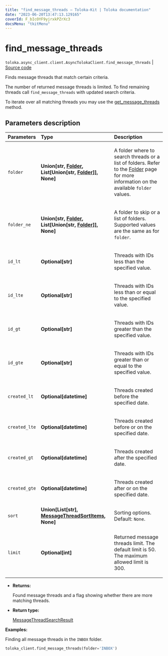 ```yaml
---
title: "find_message_threads — Toloka-Kit | Toloka documentation"
date: "2023-06-20T13:47:13.129165"
coverId: F_bIcOYF9yjrxkPZrXc3
docsMenu: "tkitMenu"
---
```


# find_message_threads

`toloka.async_client.client.AsyncTolokaClient.find_message_threads` | [Source code](https://github.com/Toloka/toloka-kit/blob/v1.2.0/src/client/__init__.py#L0)

Finds message threads that match certain criteria.

The number of returned message threads is limited. To find remaining threads call `find_message_threads` with updated search criteria.

To iterate over all matching threads you may use the [get_message_threads](/docs/toloka-kit/reference/toloka.client.TolokaClient.get_message_threads) method.

## Parameters description

| Parameters | Type | Description |
| :----------| :----| :-----------|
`folder`|**Union\[str, [Folder](/docs/toloka-kit/reference/toloka.client.message_thread.Folder), List\[Union\[str, [Folder](/docs/toloka-kit/reference/toloka.client.message_thread.Folder)\]\], None\]**|<p>A folder where to search threads or a list of folders. Refer to the [Folder](/docs/toloka-kit/reference/toloka.client.message_thread.Folder) page for more information on the available `folder` values.</p>
`folder_ne`|**Union\[str, [Folder](/docs/toloka-kit/reference/toloka.client.message_thread.Folder), List\[Union\[str, [Folder](/docs/toloka-kit/reference/toloka.client.message_thread.Folder)\]\], None\]**|<p>A folder to skip or a list of folders. Supported values are the same as for `folder`.</p>
`id_lt`|**Optional\[str\]**|<p>Threads with IDs less than the specified value.</p>
`id_lte`|**Optional\[str\]**|<p>Threads with IDs less than or equal to the specified value.</p>
`id_gt`|**Optional\[str\]**|<p>Threads with IDs greater than the specified value.</p>
`id_gte`|**Optional\[str\]**|<p>Threads with IDs greater than or equal to the specified value.</p>
`created_lt`|**Optional\[datetime\]**|<p>Threads created before the specified date.</p>
`created_lte`|**Optional\[datetime\]**|<p>Threads created before or on the specified date.</p>
`created_gt`|**Optional\[datetime\]**|<p>Threads created after the specified date.</p>
`created_gte`|**Optional\[datetime\]**|<p>Threads created after or on the specified date.</p>
`sort`|**Union\[List\[str\], [MessageThreadSortItems](/docs/toloka-kit/reference/toloka.client.search_requests.MessageThreadSortItems), None\]**|<p>Sorting options. Default: `None`.</p>
`limit`|**Optional\[int\]**|<p>Returned message threads limit. The default limit is 50. The maximum allowed limit is 300.</p>

* **Returns:**

  Found message threads and a flag showing whether there are more matching threads.

* **Return type:**

  [MessageThreadSearchResult](/docs/toloka-kit/reference/toloka.client.search_results.MessageThreadSearchResult)

**Examples:**

Finding all message threads in the `INBOX` folder.

```python
toloka_client.find_message_threads(folder='INBOX')
```